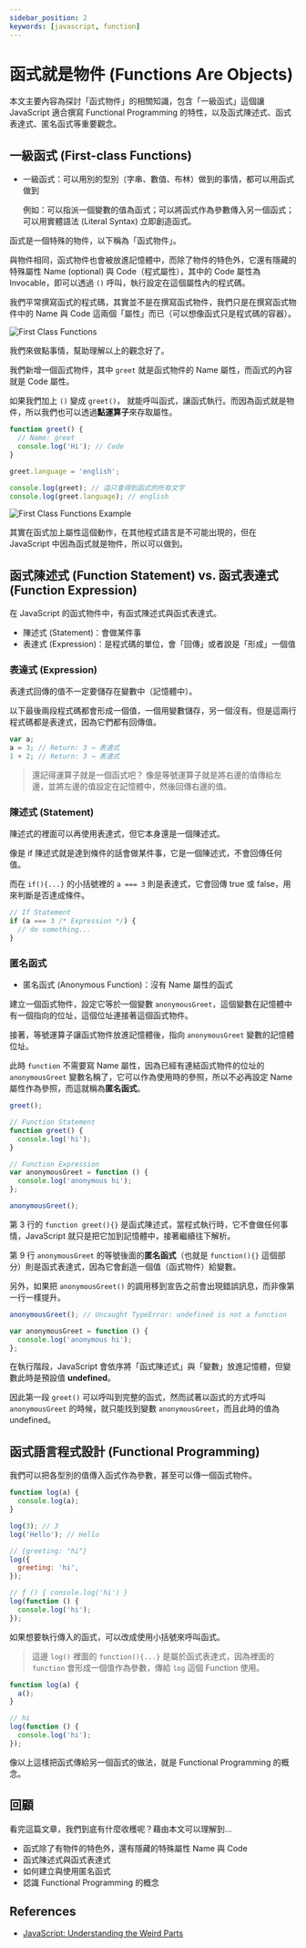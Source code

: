 ```yaml
---
sidebar_position: 2
keywords: [javascript, function]
---
```


# 函式就是物件 (Functions Are Objects)

本文主要內容為探討「函式物件」的相關知識，包含「一級函式」這個讓 JavaScript 適合撰寫 Functional Programming 的特性，以及函式陳述式、函式表達式、匿名函式等重要觀念。

## 一級函式 (First-class Functions)

- 一級函式：可以用別的型別（字串、數值、布林）做到的事情，都可以用函式做到

  例如：可以指派一個變數的值為函式；可以將函式作為參數傳入另一個函式；可以用實體語法 (Literal Syntax) 立即創造函式。

函式是一個特殊的物件，以下稱為「函式物件」。

與物件相同，函式物件也會被放進記憶體中，而除了物件的特色外，它還有隱藏的特殊屬性 Name (optional) 與 Code（程式屬性），其中的 Code 屬性為 Invocable，即可以透過 `()` 呼叫，執行設定在這個屬性內的程式碼。

我們平常撰寫函式的程式碼，其實並不是在撰寫函式物件，我們只是在撰寫函式物件中的 Name 與 Code 這兩個「屬性」而已（可以想像函式只是程式碼的容器）。

![First Class Functions](https://i.imgur.com/NNI4kmU.png)

我們來做點事情，幫助理解以上的觀念好了。

我們新增一個函式物件，其中 `greet` 就是函式物件的 Name 屬性，而函式的內容就是 Code 屬性。

如果我們加上 `()` 變成 `greet()`， 就能呼叫函式，讓函式執行。而因為函式就是物件，所以我們也可以透過**點運算子**來存取屬性。

```javascript
function greet() {
  // Name: greet
  console.log('Hi'); // Code
}

greet.language = 'english';

console.log(greet); // 這只會得到函式的所有文字
console.log(greet.language); // english
```

![First Class Functions Example](https://i.imgur.com/D7EXbm9.png)

其實在函式加上屬性這個動作，在其他程式語言是不可能出現的，但在 JavaScript 中因為函式就是物件，所以可以做到。

## 函式陳述式 (Function Statement) vs. 函式表達式 (Function Expression)

在 JavaScript 的函式物件中，有函式陳述式與函式表達式。

- 陳述式 (Statement)：會做某件事
- 表達式 (Expression)：是程式碼的單位，會「回傳」或者說是「形成」一個值

### 表達式 (Expression)

表達式回傳的值不一定要儲存在變數中（記憶體中）。

以下最後兩段程式碼都會形成一個值，一個用變數儲存，另一個沒有。但是這兩行程式碼都是表達式，因為它們都有回傳值。

```javascript
var a;
a = 3; // Return: 3 → 表達式
1 + 2; // Return: 3 → 表達式
```

> 還記得運算子就是一個函式吧？
> 像是等號運算子就是將右邊的值傳給左邊，並將左邊的值設定在記憶體中，然後回傳右邊的值。

### 陳述式 (Statement)

陳述式的裡面可以再使用表達式，但它本身還是一個陳述式。

像是 if 陳述式就是達到條件的話會做某件事，它是一個陳述式，不會回傳任何值。

而在 `if(){...}` 的小括號裡的 `a === 3` 則是表達式，它會回傳 true 或 false，用來判斷是否達成條件。

```javascript
// If Statement
if (a === 3 /* Expression */) {
  // do something...
}
```

### 匿名函式

- 匿名函式 (Anonymous Function)：沒有 Name 屬性的函式

建立一個函式物件，設定它等於一個變數 `anonymousGreet`，這個變數在記憶體中有一個指向的位址，這個位址連接著這個函式物件。

接著，等號運算子讓函式物件放進記憶體後，指向 `anonymousGreet` 變數的記憶體位址。

此時 `function` 不需要寫 Name 屬性，因為已經有連結函式物件的位址的 `anonymousGreet` 變數名稱了，它可以作為使用時的參照，所以不必再設定 Name 屬性作為參照，而這就稱為**匿名函式**。

```javascript
greet();

// Function Statement
function greet() {
  console.log('hi');
}

// Function Expression
var anonymousGreet = function () {
  console.log('anonymous hi');
};

anonymousGreet();
```

第 3 行的 `function greet(){}` 是函式陳述式，當程式執行時，它不會做任何事情，JavaScript 就只是把它加到記憶體中，接著繼續往下解析。

第 9 行 `anonymousGreet` 的等號後面的**匿名函式**（也就是 `function(){}` 這個部分）則是函式表達式，因為它會創造一個值（函式物件）給變數。

另外，如果把 `anonymousGreet()` 的調用移到宣告之前會出現錯誤訊息，而非像第一行一樣提升。

```javascript
anonymousGreet(); // Uncaught TypeError: undefined is not a function

var anonymousGreet = function () {
  console.log('anonymous hi');
};
```

在執行階段，JavaScript 會依序將「函式陳述式」與「變數」放進記憶體，但變數此時是預設值 **undefined**。

因此第一段 `greet()` 可以呼叫到完整的函式，然而試著以函式的方式呼叫 `anonymousGreet` 的時候，就只能找到變數 `anonymousGreet`，而且此時的值為 undefined。

## 函式語言程式設計 (Functional Programming)

我們可以把各型別的值傳入函式作為參數，甚至可以傳一個函式物件。

```javascript
function log(a) {
  console.log(a);
}

log(3); // 3
log('Hello'); // Hello

// {greeting: "hi"}
log({
  greeting: 'hi',
});

// ƒ () { console.log('hi') }
log(function () {
  console.log('hi');
});
```

如果想要執行傳入的函式，可以改成使用小括號來呼叫函式。

> 這邊 `log()` 裡面的 `function(){...}` 是屬於函式表達式，因為裡面的 `function` 會形成一個值作為參數，傳給 `log` 這個 Function 使用。

```javascript
function log(a) {
  a();
}

// hi
log(function () {
  console.log('hi');
});
```

像以上這樣把函式傳給另一個函式的做法，就是 Functional Programming 的概念。

## 回顧

看完這篇文章，我們到底有什麼收穫呢？藉由本文可以理解到…

- 函式除了有物件的特色外，還有隱藏的特殊屬性 Name 與 Code
- 函式陳述式與函式表達式
- 如何建立與使用匿名函式
- 認識 Functional Programming 的概念

## References

- [JavaScript: Understanding the Weird Parts](https://www.udemy.com/course/understand-javascript/)
